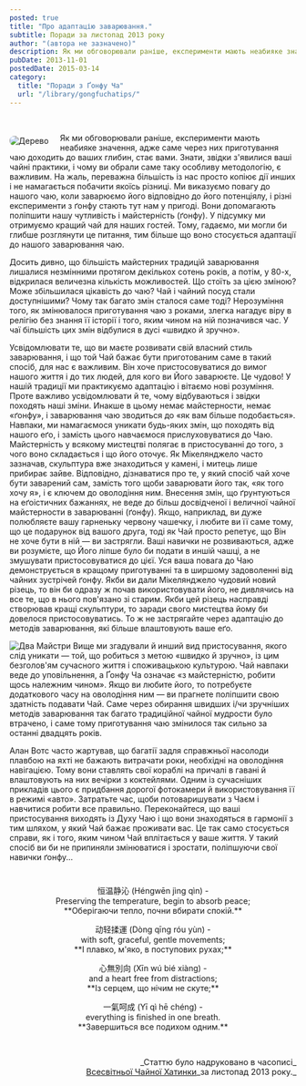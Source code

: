```yaml
---
posted: true
title: "Про адаптацію заварювання."
subtitle: Поради за листопад 2013 року
author: "(автора не зазначено)"
description: Як ми обговорювали раніше, експерименти мають неабияке значення, адже саме через них приготування чаю доходить до ваших глибин, стає вами.
pubDate: 2013-11-01
postedDate: 2015-03-14
category: 
  title: "Поради з Ґонфу Ча"
  url: "/library/gongfuchatips/"
---
```


<p>&nbsp;</p>

<Image class="" style="display: inline; float: left; margin: 5px 20px 10px 0; max-width: 360px; max-height: 230px; border: 1px solid var(--foreground); border-radius: 0.5rem;" src={Image1} alt="Дерево" /> Як ми обговорювали раніше, експерименти мають неабияке значення, адже саме через них приготування чаю доходить до ваших глибин, стає вами. Знати, звідки з'явилися ваші чайні практики, і чому ви обрали саме таку особливу методологію, є важливим. На жаль, переважна більшість із нас просто копіює дії инших і не намагається побачити якоїсь різниці. Ми виказуємо повагу до нашого чаю, коли заварюємо його відповідно до його потенціялу, і різні експерименти з ґонфу стають тут нам у пригоді. Вони допомагають поліпшити нашу чутливість і майстерність (ґонфу). У підсумку ми отримуємо кращий чай для наших гостей. Тому, гадаємо, ми могли би глибше розглянути це питання, тим більше що воно стосується адаптації до нашого заварювання чаю.

Досить дивно, що більшість майстерних традицій заварювання лишалися незмінними протягом декількох сотень років, а потім, у 80-х, відкрилася величезна кількість можливостей. Що стоїть за цією зміною? Може збільшилася цікавість до чаю? Чай і чайний посуд стали доступнішими? Чому так багато змін сталося саме тоді? Нерозуміння того, як змінювалося приготування чаю з роками, злегка нагадує віру в релігію без знання її історії і того, яким чином на ній позначився час. У чаї більшість цих змін відбулися в дусі «швидко й зручно».

Усвідомлювати те, що ви маєте розвивати свій власний стиль заварювання, і що той Чай бажає бути приготованим саме в такий спосіб, для нас є важливим. Він хоче пристосовуватися до вимог нашого життя і до тих людей, для кого ви Його заварюєте. Це чудово! У нашій традиції ми практикуємо адаптацію і вітаємо нові розуміння. Проте важливо усвідомлювати й те, чому відбуваються і звідки походять наші зміни. Инакше в цьому немає майстерности, немає «ґонфу», і заварювання чаю зводиться до «як вам більше подобається». Навпаки, ми намагаємося уникати будь-яких змін, що походять від нашого еґо, і замість цього навчаємося прислуховуватися до Чаю. Майстерність у всякому мистецтві полягає в пристосуванні до того, з чого воно складається і що його оточує. Як Мікелянджело часто зазначав, скульптура вже знаходиться у камені, і митець лише прибирає зайве. Відповідно, дізнаватися про те, у який спосіб чай хоче бути заварений сам, замість того щоби заварювати його так, «як того хочу я», і є ключем до оволодіння ним. Внесення змін, що ґрунтуються на еґоістичних бажаннях, не веде до більш досвідченої і величної чайної майстерности в заварюванні (ґонфу). Якщо, наприклад, ви дуже полюбляєте вашу гарненьку червону чашечку, і любите ви її саме тому, що це подарунок від вашого друга, тоді як Чай просто репетує, що Він не хоче бути в ній — ви застрягли. Ваші навички не розвиваються, адже ви розумієте, що Його ліпше було би подати в иншій чашці, а не змушувати пристосовуватися до цієї. Уся ваша повага до Чаю демонструється в кращому приготуванні та в ширшому задоволенні від чайних зустрічей ґонфу. Якби ви дали Мікелянджело чудовий новий різець, то він би одразу ж почав використовувати його, не дивлячись на все те, що в нього пов'язано зі старим. Якби цей різець насправді створював кращі скульптури, то заради свого мистецтва йому би довелося пристосовуватись. То ж не застрягайте через адаптацію до методів заварювання, які більше влаштовують ваше еґо.

<Image class="float-right" src={Image2} alt="Два Майстри" /> Вище ми згадували й инший вид пристосування, якого слід уникати — той, що робиться з метою «швидко й зручно», із цим безголов'ям сучасного життя і споживацькою культурою. Чай навпаки веде до уповільнення, а Ґонфу Ча означає «з майстерністю, робити щось належним чином». Якщо ви любите його, то потребуєте додаткового часу на оволодіння ним — ви прагнете поліпшити свою здатність подавати Чай. Саме через обирання швидших і/чи зручніших методів заварювання так багато традиційної чайної мудрости було втрачено, і саме тому приготування чаю змінилося так сильно за останні двадцять років.

Алан Вотс часто жартував, що багатії задля справжньої насолоди плавбою на яхті не бажають витрачати роки, необхідні на оволодіння навігацією. Тому вони ставлять свої кораблі на причалі в гавані й влаштовують на них вечірки з коктейлями. Одним із сучасніших прикладів цього є придбання дорогої фотокамери й використовування її в режимі «авто». Затратьте час, щоби потоваришувати з Чаєм і навчитися робити все правильно. Переконайтеся, що ваші пристосування виходять із Духу Чаю і що вони знаходяться в гармонії з тим шляхом, у який Чай бажає проживати вас. Це так само стосується справи, як і того, яким чином Чай вплітається у ваше життя. У такий спосіб ви би не припиняли змінюватися і зростати, поліпшуючи свої навички ґонфу...

<p style="text-align: center; margin-top: 2.5rem;">恒温静沁 (Héngwēn jìng qìn) -<br />Preserving the temperature, begin to absorb peace;<br />**Оберігаючи тепло, почни вбирати спокій.**</p>
<p style="text-align: center;">动轻揉運 (Dòng qīng róu yùn) -<br />with soft, graceful, gentle movements;<br />**І плавко, м'яко, в поступових рухах;**</p>
<p style="text-align: center;">心無別向 (Xīn wú bié xiàng) -<br />and a heart free from distractions;<br />**Із серцем, що нічим не скуте;**</p>
<p style="text-align: center;">一氣呵成 (Yī qì hē chéng) -<br />everything is finished in one breath.<br />**Завершиться все подихом одним.**</p>

<p>&nbsp;</p>
<p align="right" style="font-size: 0.9rem;">_Статтю було надруковано в часописі_<br /><a title="globalteahut.org" href="http://www.globalteahut.org/" target="blank" rel="noopener">Всесвітньої Чайної Хатинки</a>_за листопад 2013 року._</p>